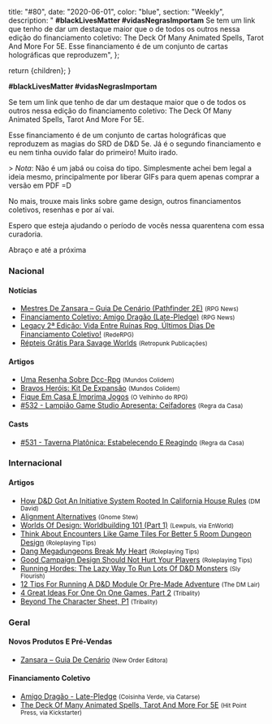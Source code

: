 
  title: "#80",
  date: "2020-06-01",
  color: "blue",
  section: "Weekly",
  description:
    "    **#blackLivesMatter #vidasNegrasImportam**    Se tem um link que tenho de dar um destaque maior que o de todos os outros nessa edição do financiamento coletivo: The Deck Of Many Animated Spells, Tarot And More For 5E.    Esse financiamento é de um conjunto de cartas holográficas que reproduzem",
};

  return <InternalLayout meta={meta}>{children}</InternalLayout>;
}

**#blackLivesMatter #vidasNegrasImportam**

Se tem um link que tenho de dar um destaque maior que o de todos os outros nessa edição do financiamento coletivo: The Deck Of Many Animated Spells, Tarot And More For 5E.

Esse financiamento é de um conjunto de cartas holográficas que reproduzem as magias do SRD de D&amp;D 5e. Já é o segundo financiamento e eu nem tinha ouvido falar do primeiro! Muito irado.

&gt; _Nota_: Não é um jabá ou coisa do tipo. Simplesmente achei bem legal a ideia mesmo, principalmente por liberar GIFs para quem apenas comprar a versão em PDF =D

No mais, trouxe mais links sobre game design, outros financiamentos coletivos, resenhas e por aí vai.

Espero que esteja ajudando o período de vocês nessa quarentena com essa curadoria.

Abraço e até a próxima

### Nacional

#### Notícias

- [Mestres De Zansara – Guia De Cenário (Pathfinder 2E)] <small>(RPG News)</small>
- [Financiamento Coletivo: Amigo Dragão (Late-Pledge)] <small>(RPG News)</small>
- [Legacy 2ª Edição: Vida Entre Ruínas Rpg, Últimos Dias De Financiamento Coletivo!] <small>(RedeRPG)</small>
- [Répteis Grátis Para Savage Worlds] <small>(Retropunk Publicações)</small>

#### Artigos

- [Uma Resenha Sobre Dcc-Rpg] <small>(Mundos Colidem)</small>
- [Bravos Heróis: Kit De Expansão] <small>(Mundos Colidem)</small>
- [Fique Em Casa E Imprima Jogos] <small>(O Velhinho do RPG)</small>
- [#532 - Lampião Game Studio Apresenta: Ceifadores] <small>(Regra da Casa)</small>

#### Casts

- [#531 - Taverna Platônica: Estabelecendo E Reagindo] <small>(Regra da Casa)</small>

### Internacional

#### Artigos

- [How D&amp;D Got An Initiative System Rooted In California House Rules] <small>(DM David)</small>
- [Alignment Alternatives] <small>(Gnome Stew)</small>
- [Worlds Of Design: Worldbuilding 101 (Part 1)] <small>(Lewpuls, via EnWorld)</small>
- [Think About Encounters Like Game Tiles For Better 5 Room Dungeon Design] <small>(Roleplaying Tips)</small>
- [Dang Megadungeons Break My Heart] <small>(Roleplaying Tips)</small>
- [Good Campaign Design Should Not Hurt Your Players] <small>(Roleplaying Tips)</small>
- [Running Hordes: The Lazy Way To Run Lots Of D&amp;D Monsters] <small>(Sly Flourish)</small>
- [12 Tips For Running A D&amp;D Module Or Pre-Made Adventure] <small>(The DM Lair)</small>
- [4 Great Ideas For One On One Games, Part 2] <small>(Tribality)</small>
- [Beyond The Character Sheet, P1] <small>(Tribality)</small>

### Geral

#### Novos Produtos E Pré-Vendas

- [Zansara – Guia De Cenário] <small>(New Order Editora)</small>

#### Financiamento Coletivo

- [Amigo Dragão - Late-Pledge] <small>(Coisinha Verde, via Catarse)</small>
- [The Deck Of Many Animated Spells, Tarot And More For 5E] <small>(Hit Point Press, via Kickstarter)</small>

[the deck of many animated spells, tarot and more for 5e]: https://www.kickstarter.com/projects/hitpointpress/the-deck-of-many-animated-spells-tarot-and-more-for-5e
[alignment alternatives]: https://gnomestew.com/alignment-alternatives/
[beyond the character sheet, p1]: https://www.tribality.com/2020/05/25/beyond-the-character-sheet-p1/
[dang megadungeons break my heart]: https://www.roleplayingtips.com/adventure-building/dang-megadungeons-break-my-heart/https://www.roleplayingtips.com/adventure-building/dang-megadungeons-break-my-heart/
[how d&amp;d got an initiative system rooted in california house rules]: https://dmdavid.com/tag/every-version-of-dd-has-initiative-but-no-rule-changed-as-much/
[12 tips for running a d&amp;d module or pre-made adventure]: https://www.thedmlair.com/2020/05/26/12-tips-for-running-a-dd-module-or-pre-made-adventure/
[running hordes: the lazy way to run lots of d&amp;d monsters]: https://slyflourish.com/running_hordes.html
[financiamento coletivo: amigo dragão (late-pledge)]: https://newsrpg.wordpress.com/2020/05/26/financiamento-coletivo-amigo-dragao-late-pledge/
[amigo dragão - late-pledge]: https://www.catarse.me/pt/amigo_dragao
[#531 - taverna platônica: estabelecendo e reagindo]: https://regradacasa.podbean.com/e/531-taverna-platonica-estabelecendo-e-reagindo/
[good campaign design should not hurt your players]: https://www.roleplayingtips.com/adventure-building-campaigns/good-campaign-design-should-not-hurt-your-players/
[bravos heróis: kit de expansão]: https://www.mundoscolidem.com.br/bravos-herois-kit-de-expansao/
[4 great ideas for one on one games, part 2]: https://www.tribality.com/2020/05/27/4-great-ideas-for-one-on-one-games-part-2/
[#532 - lampião game studio apresenta: ceifadores]: https://regradacasa.podbean.com/e/532-lampiao-game-studio-apresenta-ceifadores/
[legacy 2ª edição: vida entre ruínas rpg, últimos dias de financiamento coletivo!]: https://www.rederpg.com.br/2020/05/27/legacy-2a-edicao-vida-entre-ruinas-rpg-ultimos-dias-de-financiamento-coletivo/
[uma resenha sobre dcc-rpg]: https://www.mundoscolidem.com.br/resenha-dcc-rpg/
[think about encounters like game tiles for better 5 room dungeon design]: https://www.roleplayingtips.com/adventure-building-campaigns/think-about-encounters-like-game-tiles-for-better-5-room-dungeon-design/
[mestres de zansara – guia de cenário (pathfinder 2e)]: https://newsrpg.wordpress.com/2020/05/28/mestres-de-zansara-guia-de-cenario-pathfinder-2e/
[zansara – guia de cenário]: https://newordereditora.com.br/loja/rpg/zansara/zansara-guia-de-cenario/https://newordereditora.com.br/loja/rpg/zansara/zansara-guia-de-cenario/
[répteis grátis para savage worlds]: https://retropunk.com.br/editora/repteis-gratis-para-savage-worlds/
[worlds of design: worldbuilding 101 (part 1)]: https://www.enworld.org/threads/worlds-of-design-worldbuilding-101-part-1.672167/
[fique em casa e imprima jogos]: https://ovelhinhodorpg.wordpress.com/2020/05/30/fique-em-casa-e-imprima-jogos/
